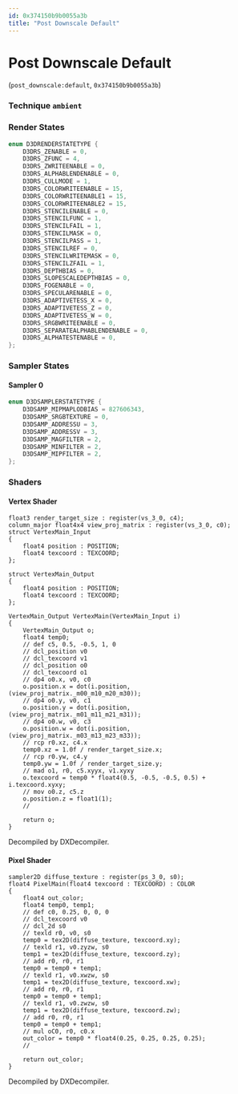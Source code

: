 ```yaml
---
id: 0x374150b9b0055a3b
title: "Post Downscale Default"
---
```


# Post Downscale Default
(`post_downscale:default`, `0x374150b9b0055a3b`)

### Technique `ambient`
### Render States
```cpp
enum D3DRENDERSTATETYPE {
	D3DRS_ZENABLE = 0,
	D3DRS_ZFUNC = 4,
	D3DRS_ZWRITEENABLE = 0,
	D3DRS_ALPHABLENDENABLE = 0,
	D3DRS_CULLMODE = 1,
	D3DRS_COLORWRITEENABLE = 15,
	D3DRS_COLORWRITEENABLE1 = 15,
	D3DRS_COLORWRITEENABLE2 = 15,
	D3DRS_STENCILENABLE = 0,
	D3DRS_STENCILFUNC = 1,
	D3DRS_STENCILFAIL = 1,
	D3DRS_STENCILMASK = 0,
	D3DRS_STENCILPASS = 1,
	D3DRS_STENCILREF = 0,
	D3DRS_STENCILWRITEMASK = 0,
	D3DRS_STENCILZFAIL = 1,
	D3DRS_DEPTHBIAS = 0,
	D3DRS_SLOPESCALEDEPTHBIAS = 0,
	D3DRS_FOGENABLE = 0,
	D3DRS_SPECULARENABLE = 0,
	D3DRS_ADAPTIVETESS_X = 0,
	D3DRS_ADAPTIVETESS_Z = 0,
	D3DRS_ADAPTIVETESS_W = 0,
	D3DRS_SRGBWRITEENABLE = 0,
	D3DRS_SEPARATEALPHABLENDENABLE = 0,
	D3DRS_ALPHATESTENABLE = 0,
};
```
### Sampler States
#### Sampler 0
```cpp
enum D3DSAMPLERSTATETYPE {
	D3DSAMP_MIPMAPLODBIAS = 827606343,
	D3DSAMP_SRGBTEXTURE = 0,
	D3DSAMP_ADDRESSU = 3,
	D3DSAMP_ADDRESSV = 3,
	D3DSAMP_MAGFILTER = 2,
	D3DSAMP_MINFILTER = 2,
	D3DSAMP_MIPFILTER = 2,
};
```
### Shaders
#### Vertex Shader
```hlsl
float3 render_target_size : register(vs_3_0, c4);
column_major float4x4 view_proj_matrix : register(vs_3_0, c0);
struct VertexMain_Input
{
    float4 position : POSITION;
    float4 texcoord : TEXCOORD;
};

struct VertexMain_Output
{
    float4 position : POSITION;
    float4 texcoord : TEXCOORD;
};

VertexMain_Output VertexMain(VertexMain_Input i)
{
    VertexMain_Output o;
    float4 temp0;
    // def c5, 0.5, -0.5, 1, 0
    // dcl_position v0
    // dcl_texcoord v1
    // dcl_position o0
    // dcl_texcoord o1
    // dp4 o0.x, v0, c0
    o.position.x = dot(i.position, (view_proj_matrix._m00_m10_m20_m30));
    // dp4 o0.y, v0, c1
    o.position.y = dot(i.position, (view_proj_matrix._m01_m11_m21_m31));
    // dp4 o0.w, v0, c3
    o.position.w = dot(i.position, (view_proj_matrix._m03_m13_m23_m33));
    // rcp r0.xz, c4.x
    temp0.xz = 1.0f / render_target_size.x;
    // rcp r0.yw, c4.y
    temp0.yw = 1.0f / render_target_size.y;
    // mad o1, r0, c5.xyyx, v1.xyxy
    o.texcoord = temp0 * float4(0.5, -0.5, -0.5, 0.5) + i.texcoord.xyxy;
    // mov o0.z, c5.z
    o.position.z = float1(1);
    // 

    return o;
}
```
Decompiled by DXDecompiler.
#### Pixel Shader
```hlsl
sampler2D diffuse_texture : register(ps_3_0, s0);
float4 PixelMain(float4 texcoord : TEXCOORD) : COLOR
{
    float4 out_color;
    float4 temp0, temp1;
    // def c0, 0.25, 0, 0, 0
    // dcl_texcoord v0
    // dcl_2d s0
    // texld r0, v0, s0
    temp0 = tex2D(diffuse_texture, texcoord.xy);
    // texld r1, v0.zyzw, s0
    temp1 = tex2D(diffuse_texture, texcoord.zy);
    // add r0, r0, r1
    temp0 = temp0 + temp1;
    // texld r1, v0.xwzw, s0
    temp1 = tex2D(diffuse_texture, texcoord.xw);
    // add r0, r0, r1
    temp0 = temp0 + temp1;
    // texld r1, v0.zwzw, s0
    temp1 = tex2D(diffuse_texture, texcoord.zw);
    // add r0, r0, r1
    temp0 = temp0 + temp1;
    // mul oC0, r0, c0.x
    out_color = temp0 * float4(0.25, 0.25, 0.25, 0.25);
    // 

    return out_color;
}
```
Decompiled by DXDecompiler.
